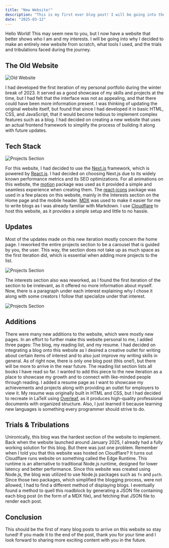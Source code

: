 ```yaml
---
title: "New Website!"
description: "This is my first ever blog post! I will be going into the new website, why I built it, and what tech stack was used!"
date: "2025-03-12"
---
```


Hello World! This may seem new to you, but I now have a website that better shows who I am and my interests. I will be going into why I decided to make an entirely new website from scratch, what tools I used, and the trials and tribulations faced during the journey.

## The Old Website

![Old Website](/assets/blog/new-website/old-website.webp)

I had developed the first iteration of my personal portfolio during the winter break of 2023. It served as a good showcase of my skills and projects at the time, but I had felt that the interface was not as appealing, and that there could have been more information present. I was thinking of updating the original website itself, but found that since I had developed it in basic HTML, CSS, and JavaScript, that it would become tedious to implement complex features such as a blog. I had decided on creating a new website that uses an actual frontend framework to simplify the process of building it along with future updates.

## Tech Stack

![Projects Section](/assets/blog/new-website/tech-stack.webp)

For this website, I had decided to use the [Next.js](https://nextjs.org/) framework, which is powered by [React.js](https://react.dev/). I had decided on choosing Next.js due to its widely known performance metrics and its SEO optimizations. For all animations on this website, the [motion](https://motion.dev/) package was used as it provided a simple and seamless experience when creating them. The [react-icons](https://react-icons.github.io/react-icons/) package was used in a few places on this website, mainly in the Interests section on the Home page and the mobile header. [MDX](https://mdxjs.com/) was used to make it easier for me to write blogs as I was already familiar with Markdown. I use [Cloudflare](https://www.cloudflare.com/) to host this website, as it provides a simple setup and little to no hassle.

## Updates

Most of the updates made on this new iteration mostly concern the home page. I reworked the entire projects section to be a carousel that is guided by you, the user. This way, the section does not take up as much space as the first iteration did, which is essential when adding more projects to the list.

![Projects Section](/assets/blog/new-website/projects.webp)

The interests section also was reworked, as I found the first iteration of the section to be irrelevant, as it offered no more information about myself. Now, there is a paragraph under each interest explaining why I chose it along with some creators I follow that specialize under that interest.

![Projects Section](/assets/blog/new-website/interests.webp)

## Additions

There were many new additions to the website, which were mostly new pages. In an effort to further make this website personal to me, I added three pages: The blog, my reading list, and my resume. I had decided on integrating a blog onto this website as I desired a creative outlet for writing about certain items of interest and to also just improve my writing skills in general. As of right now, there is only one blog post (this one!), but there will be more to arrive in the near future. The reading list section lists all books I have read so far. I wanted to add this piece to the new iteration as a place to showcase my growth and to connect with like-minded people through reading. I added a resume page as I want to showcase my achievements and projects along with providing an outlet for employers to view it. My resume was originally built in HTML and CSS, but I had decided to recreate in LaTeX using [Overleaf](https://www.overleaf.com/), as it produces high-quality professional documents with organized structure. Also, I just learned it because learning new languages is something every programmer should strive to do.

## Trials & Tribulations

Unironically, this blog was the hardest section of the website to implement. Back when the website launched around January 2025, I already had a fully working solution for this blog. But there was just one problem. Remember when I told you that this website was hosted on Cloudflare? It turns out Cloudflare runs website on something called the Edge Runtime. This runtime is an alternative to traditional Node.js runtime, designed for lower latency and better performance. Since this website was created using Node.js, the blog was utilized to use Node.js packages such as `fn` and `path`. Since those two packages, which simplified the blogging process, were not allowed, I had to find a different method of displaying blogs. I eventually found a method to quell this roadblock by generating a JSON file containing each blog post (in the form of a MDX file), and fetching that JSON file to render each post.

## Conclusion

This should be the first of many blog posts to arrive on this website so stay tuned! If you made it to the end of the post, thank you for your time and I look forward to sharing more exciting content with you in the future. 